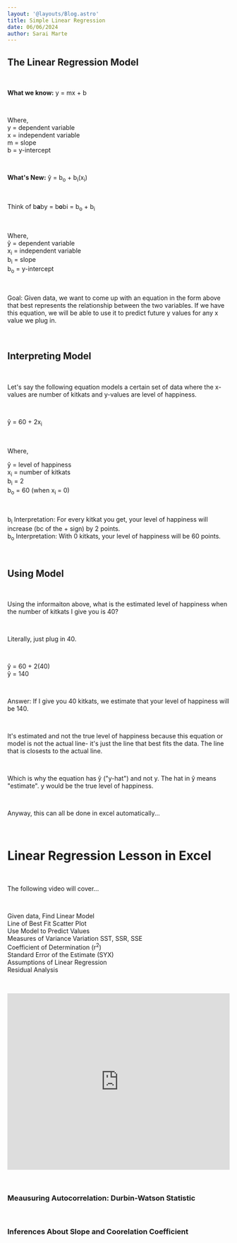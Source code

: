 ```yaml
---
layout: '@layouts/Blog.astro'
title: Simple Linear Regression
date: 06/06/2024
author: Sarai Marte
---
```


## The Linear Regression Model

&nbsp;&nbsp;&nbsp;&nbsp;

**What we know:** y = mx + b

&nbsp;&nbsp;&nbsp;&nbsp;

Where,  
y = dependent variable  
x = independent variable   
m = slope  
b = y-intercept   

&nbsp;&nbsp;&nbsp;&nbsp;

**What's New:** ŷ = b<sub>o</sub> + b<sub>i</sub>(x<sub>i</sub>) 

&nbsp;&nbsp;&nbsp;&nbsp;

Think of b**a**by = b**o**bi =  b<sub>o</sub> + b<sub>i</sub> 

&nbsp;&nbsp;&nbsp;&nbsp;

Where,    
ŷ = dependent variable   
x<sub>i</sub> = independent variable      
b<sub>i</sub> = slope    
b<sub>o</sub> = y-intercept   

&nbsp;&nbsp;&nbsp;&nbsp;

Goal: Given data, we want to come up with an equation in the form above that best represents the relationship between the two variables. If we have this equation, we will be able to use it to predict future y values for any x value we plug in.

&nbsp;&nbsp;&nbsp;&nbsp;

## Interpreting Model

&nbsp;&nbsp;&nbsp;&nbsp;

Let's say the following equation models a certain set of data where the x-values are number of kitkats and y-values are level of happiness.

&nbsp;&nbsp;&nbsp;&nbsp;

ŷ = 60 + 2x<sub>i</sub>

&nbsp;&nbsp;&nbsp;&nbsp;

Where,

ŷ = level of happiness  
x<sub>i</sub> = number of kitkats  
b<sub>i</sub> = 2  
b<sub>o</sub> = 60 (when x<sub>i</sub> = 0) 

&nbsp;&nbsp;&nbsp;&nbsp;

b<sub>i</sub> Interpretation: For every kitkat you get, your level of happiness will increase (bc of the + sign) by 2 points.  
b<sub>o</sub> Interpretation: With 0 kitkats, your level of happiness will be 60 points.   

&nbsp;&nbsp;&nbsp;&nbsp;

## Using Model

&nbsp;&nbsp;&nbsp;&nbsp;

Using the informaiton above, what is the estimated level of happiness when the number of kitkats I give you is 40?

&nbsp;&nbsp;&nbsp;&nbsp;

Literally, just plug in 40.

&nbsp;&nbsp;&nbsp;&nbsp;

ŷ = 60 + 2(40)  
ŷ = 140  

&nbsp;&nbsp;&nbsp;&nbsp;

Answer: If I give you 40 kitkats, we estimate that your level of happiness will be 140.

&nbsp;&nbsp;&nbsp;&nbsp;

It's estimated and not the true level of happiness because this equation or model is not the actual line- it's just the line that best fits the data. The line that is closests to the actual line.

&nbsp;&nbsp;&nbsp;&nbsp;

Which is why the equation has ŷ ("y-hat") and not y. The hat in ŷ means "estimate". y would be the true level of happiness.

&nbsp;&nbsp;&nbsp;&nbsp;

Anyway, this can all be done in excel automatically...

&nbsp;&nbsp;&nbsp;&nbsp;

# Linear Regression Lesson in Excel

&nbsp;&nbsp;&nbsp;&nbsp;

The following video will cover...

&nbsp;&nbsp;&nbsp;&nbsp;

Given data, Find Linear Model  
Line of Best Fit Scatter Plot  
Use Model to Predict Values  
Measures of Variance Variation SST, SSR, SSE  
Coefficient of Determination (r<sup>2</sup>)  
Standard Error of the Estimate (SYX)  
Assumptions of Linear Regression  
Residual Analysis   

&nbsp;&nbsp;&nbsp;&nbsp;

<iframe width="100%" height="400" src="https://www.youtube.com/embed/yYAIOK_SoJg?si=d2vs-xXD6BLx_ync" title="YouTube video player" frameborder="0" allow="accelerometer; autoplay; clipboard-write; encrypted-media; gyroscope; picture-in-picture; web-share" referrerpolicy="strict-origin-when-cross-origin" allowfullscreen></iframe>

&nbsp;&nbsp;&nbsp;&nbsp;

###  Meausuring Autocorrelation: Durbin-Watson Statistic

&nbsp;&nbsp;&nbsp;&nbsp;

### Inferences About Slope and Coorelation Coefficient

&nbsp;&nbsp;&nbsp;&nbsp;

